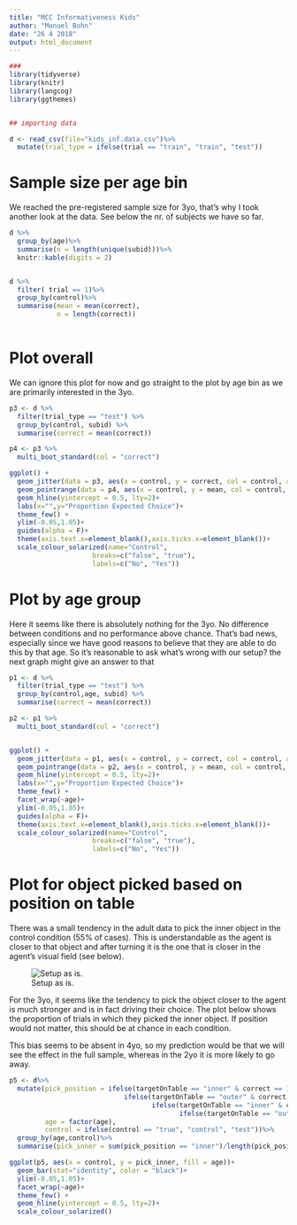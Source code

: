 ```yaml
---
title: "MCC Informativeness Kids"
author: "Manuel Bohn"
date: "26 4 2018"
output: html_document
---
```


```r
###
library(tidyverse)
library(knitr)
library(langcog)
library(ggthemes)


## importing data

d <- read_csv(file="kids_inf.data.csv")%>%
  mutate(trial_type = ifelse(trial == "train", "train", "test"))

```

# Sample size per age bin

We reached the pre-registered sample size for 3yo, that's why I took another look at the data. See below the nr. of subjects we have so far. 

```r

d %>%
  group_by(age)%>%
  summarise(n = length(unique(subid)))%>%
  knitr::kable(digits = 2)


d %>%
  filter( trial == 1)%>%
  group_by(control)%>%
  summarise(mean = mean(correct),
            n = length(correct))
  
```

# Plot overall

We can ignore this plot for now and go straight to the plot by age bin as we are primarily interested in the 3yo.

```r
p3 <- d %>%
  filter(trial_type == "test") %>%
  group_by(control, subid) %>%
  summarise(correct = mean(correct)) 

p4 <- p3 %>%
  multi_boot_standard(col = "correct")

ggplot() +
  geom_jitter(data = p3, aes(x = control, y = correct, col = control, alpha = .2),width = .3,height = .025)+
  geom_pointrange(data = p4, aes(x = control, y = mean, col = control, ymin = ci_lower, ymax = ci_upper),size = .8)+
  geom_hline(yintercept = 0.5, lty=2)+
  labs(x="",y="Proportion Expected Choice")+
  theme_few() +
  ylim(-0.05,1.05)+
  guides(alpha = F)+ 
  theme(axis.text.x=element_blank(),axis.ticks.x=element_blank())+
  scale_colour_solarized(name="Control",
                     breaks=c("false", "true"),
                     labels=c("No", "Yes"))

```

# Plot by age group

Here it seems like there is absolutely nothing for the 3yo. No difference between conditions and no performance above chance. That's bad news, especially since we have good reasons to believe that they are able to do this by that age. So it's reasonable to ask what's wrong with our setup? the next graph might give an answer to that

```r
p1 <- d %>%
  filter(trial_type == "test") %>%
  group_by(control,age, subid) %>%
  summarise(correct = mean(correct)) 

p2 <- p1 %>%
  multi_boot_standard(col = "correct")


ggplot() +
  geom_jitter(data = p1, aes(x = control, y = correct, col = control, alpha = .2),width = .3,height = .025)+
  geom_pointrange(data = p2, aes(x = control, y = mean, col = control, ymin = ci_lower, ymax = ci_upper),size = .8)+
  geom_hline(yintercept = 0.5, lty=2)+
  labs(x="",y="Proportion Expected Choice")+
  theme_few() +
  facet_wrap(~age)+
  ylim(-0.05,1.05)+
  guides(alpha = F)+ 
  theme(axis.text.x=element_blank(),axis.ticks.x=element_blank())+
  scale_colour_solarized(name="Control",
                     breaks=c("false", "true"),
                     labels=c("No", "Yes"))
```

# Plot for object picked based on position on table

There was a small tendency in the adult data to pick the inner object in the control condition (55% of cases). This is understandable as the agent is closer to that object and after turning it is the one that is closer in the agent's visual field (see below). 

![Setup as is.](../../../setup_inf.png)

For the 3yo, it seems like the tendency to pick the object closer to the agent is much stronger and is in fact driving their choice. The plot below shows the proportion of trials in which they picked the inner object. If position would not matter, this should be at chance in each condition. 

This bias seems to be absent in 4yo, so my prediction would be that we will see the effect in the full sample, whereas in the 2yo it is more likely to go away. 

```r

p5 <- d%>%
  mutate(pick_position = ifelse(targetOnTable == "inner" & correct == 1, "inner", 
                             ifelse(targetOnTable == "outer" & correct == 1, "outer",
                                    ifelse(targetOnTable == "inner" & correct == 0, "outer",
                                           ifelse(targetOnTable == "outer" & correct == 0, "inner",NA)))),
         age = factor(age),
         control = ifelse(control == "true", "control", "test"))%>%
  group_by(age,control)%>%
  summarise(pick_inner = sum(pick_position == "inner")/length(pick_position))

ggplot(p5, aes(x = control, y = pick_inner, fill = age))+
  geom_bar(stat="identity", color = "black")+
  ylim(-0.05,1.05)+
  facet_wrap(~age)+
  theme_few() +
  geom_hline(yintercept = 0.5, lty=2)+
  scale_colour_solarized()


```




